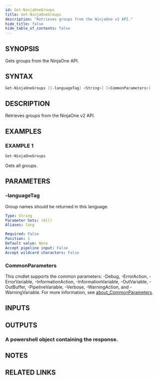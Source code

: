 ```yaml
---
id: Get-NinjaOneGroups
title: Get-NinjaOneGroups
description: "Retrieves groups from the NinjaOne v2 API."
hide_title: false
hide_table_of_contents: false
---
```


## SYNOPSIS

Gets groups from the NinjaOne API.

## SYNTAX

```powershell
Get-NinjaOneGroups [[-languageTag] <String>] [<CommonParameters>]
```

## DESCRIPTION

Retrieves groups from the NinjaOne v2 API.

## EXAMPLES

### EXAMPLE 1

```powershell
Get-NinjaOneGroups
```

Gets all groups.

## PARAMETERS

### -languageTag

Group names should be returned in this language.

```yaml
Type: String
Parameter Sets: (All)
Aliases: lang

Required: False
Position: 1
Default value: None
Accept pipeline input: False
Accept wildcard characters: False
```

### CommonParameters

This cmdlet supports the common parameters: -Debug, -ErrorAction, -ErrorVariable, -InformationAction, -InformationVariable, -OutVariable, -OutBuffer, -PipelineVariable, -Verbose, -WarningAction, and -WarningVariable. For more information, see [about_CommonParameters](http://go.microsoft.com/fwlink/?LinkID=113216).

## INPUTS

## OUTPUTS

### A powershell object containing the response.

## NOTES

## RELATED LINKS
